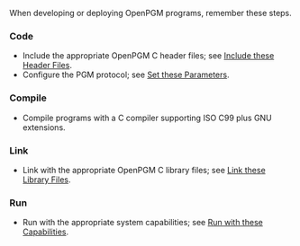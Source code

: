 ﻿When developing or deploying OpenPGM programs, remember these steps.

=== Code ===
* Include the appropriate OpenPGM C header files; see [[OpenPGM C Reference/Include these Header Files|Include these Header Files]].
* Configure the PGM protocol; see [[OpenPGM C Reference/Set these Parameters|Set these Parameters]].


=== Compile ===
* Compile programs with a C compiler supporting ISO C99 plus GNU extensions.


=== Link ===
* Link with the appropriate OpenPGM C library files; see [[OpenPGM C Reference/Link these Library Files|Link these Library Files]].


=== Run ===
* Run with the appropriate system capabilities; see [[OpenPGM C Reference/Run with these Capabilities|Run with these Capabilities]].

